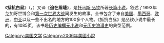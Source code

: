 {{Unreferenced|time=2019-02-07T12:38:25+00:00}}
{{Infobox book
| name         = 抵抗白晝<br />''Against the Day''
| image        = Pynchon-Against-the-Day 2.jpg
| image_size   = 200px
| caption = 第一版封面
| author       = [[托馬斯·品欽|托馬斯·品欽]]
| country      = 美國
| language     = 英語
| genre        = 歷史小說
| release_date = 2006年（Penguin Press）
| pages        = 1085頁
| media_type   = 印刷（精裝書）
| isbn =  1-59420-120-X
| dewey= 813/.54 22
| congress= PS3566.Y55 A73 2006
| oclc= 71173932
| preceded_by   = <!--not a series-->
| followed_by   = <!--not a series-->
}}
《'''抵抗白昼'''》（{{lang-en|''Against the Day''}}，）又译《'''迫在眉睫'''》，是[[托马斯·品钦|托马斯·品钦]]所著[[长篇小说|长篇小说]]，叙述了1893年芝加哥世博会和[[第一次世界大战|第一次世界大战]]间发生的故事。全书包含了来自[[美国|美国]]、[[墨西哥|墨西哥]]、[[欧洲|欧洲]]、[[中亚|中亚]]以及一些不出名的地方的100多个人物。《抵抗白昼》是品钦小说中最长的，有1085页，该书是[[历史编撰元小说|历史编撰元小说]]和[[元历史浪漫史|元历史浪漫史]]的典型范例。

{{文学小作品}}
[[Category:美国文学|Category:美国文学]]
[[Category:2006年美國小說|Category:2006年美國小說]]